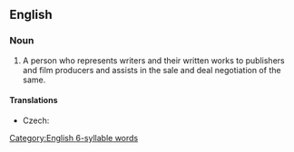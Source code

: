 ==English==
{{wikipedia}}

===Noun===
{{en-noun}}

# A person who represents writers and their written works to publishers and film producers and assists in the sale and deal negotiation of the same.

====Translations====
{{trans-top|person who represents writers}}
* Czech: {{t|cs|literární agent|m}}
{{trans-mid}}
{{trans-bottom}}

[[Category:English 6-syllable words]]
